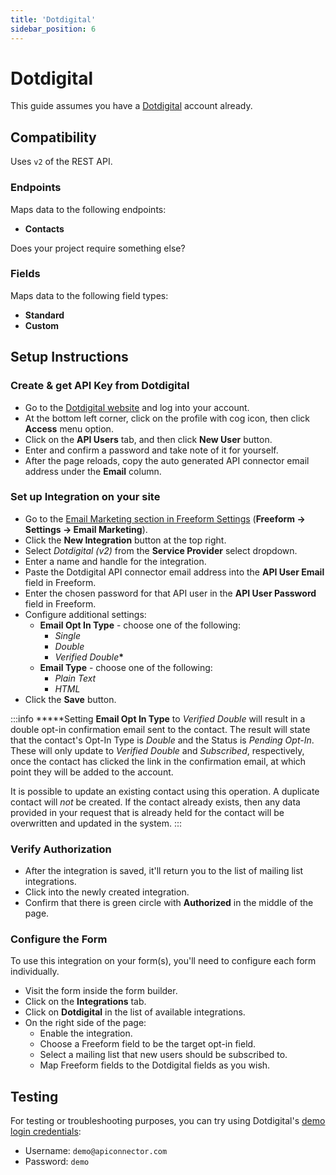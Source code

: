 ```yaml
---
title: 'Dotdigital'
sidebar_position: 6
---
```



# Dotdigital<Badge type="pro" text="Pro" />

This guide assumes you have a [Dotdigital](https://dotdigital.com) account already.

## Compatibility

Uses `v2` of the REST API.

### Endpoints

Maps data to the following endpoints:

- **Contacts**

Does your project require something else? &nbsp; <PrimaryButtonWithLink to='https://support.solspace.com/' label='Contact Us' />

### Fields

Maps data to the following field types:

- **Standard**
- **Custom**

## Setup Instructions

<VerticalStepWrapper>

<StepMarkdown>

### Create & get API Key from Dotdigital

- Go to the [Dotdigital website](https://dotdigital.com) and log into your account.
- At the bottom left corner, click on the profile with cog icon, then click **Access** menu option.
- Click on the **API Users** tab, and then click **New User** button.
- Enter and confirm a password and take note of it for yourself.
- After the page reloads, copy the auto generated API connector email address under the **Email** column.

</StepMarkdown>

<StepMarkdown>

### Set up Integration on your site

- Go to the [Email Marketing section in Freeform Settings](../configuration/settings.mdx#email-marketing) (**Freeform → Settings → Email Marketing**).
- Click the **New Integration** button at the top right.
- Select _Dotdigital (v2)_ from the **Service Provider** select dropdown.
- Enter a name and handle for the integration.
- Paste the Dotdigital API connector email address into the **API User Email** field in Freeform.
- Enter the chosen password for that API user in the **API User Password** field in Freeform.
- Configure additional settings:
  - **Email Opt In Type** - choose one of the following:
    - _Single_
    - _Double_
    - _Verified Double_**\***
  - **Email Type** - choose one of the following:
    - _Plain Text_
    - _HTML_
- Click the **Save** button.

:::info
**\***Setting **Email Opt In Type** to _Verified Double_ will result in a double opt-in confirmation email sent to the contact. The result will state that the contact's Opt-In Type is _Double_ and the Status is _Pending Opt-In_. These will only update to _Verified Double_ and _Subscribed_, respectively, once the contact has clicked the link in the confirmation email, at which point they will be added to the account.

It is possible to update an existing contact using this operation. A duplicate contact will _not_ be created. If the contact already exists, then any data provided in your request that is already held for the contact will be overwritten and updated in the system.
:::

</StepMarkdown>

<StepMarkdown>

### Verify Authorization

- After the integration is saved, it'll return you to the list of mailing list integrations.
- Click into the newly created integration.
- Confirm that there is green circle with **Authorized** in the middle of the page.

</StepMarkdown>

<StepMarkdown>

### Configure the Form

To use this integration on your form(s), you'll need to configure each form individually.

- Visit the form inside the form builder.
- Click on the **Integrations** tab.
- Click on **Dotdigital** in the list of available integrations.
- On the right side of the page:
  - Enable the integration.
  - Choose a Freeform field to be the target opt-in field.
  - Select a mailing list that new users should be subscribed to.
  - Map Freeform fields to the Dotdigital fields as you wish.

</StepMarkdown>

</VerticalStepWrapper>

## Testing

For testing or troubleshooting purposes, you can try using Dotdigital's [demo login credentials](https://developer.dotdigital.com/docs/testing-and-examples):

- Username: `demo@apiconnector.com`
- Password: `demo`
